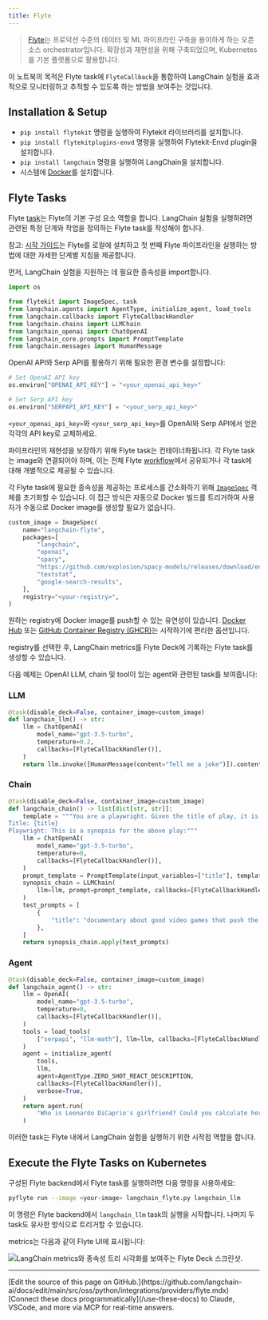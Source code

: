 ```yaml
---
title: Flyte
---
```


> [Flyte](https://github.com/flyteorg/flyte)는 프로덕션 수준의 데이터 및 ML 파이프라인 구축을 용이하게 하는 오픈 소스 orchestrator입니다.
> 확장성과 재현성을 위해 구축되었으며, Kubernetes를 기본 플랫폼으로 활용합니다.

이 노트북의 목적은 Flyte task에 `FlyteCallback`을 통합하여 LangChain 실험을 효과적으로 모니터링하고 추적할 수 있도록 하는 방법을 보여주는 것입니다.

## Installation & Setup

- `pip install flytekit` 명령을 실행하여 Flytekit 라이브러리를 설치합니다.
- `pip install flytekitplugins-envd` 명령을 실행하여 Flytekit-Envd plugin을 설치합니다.
- `pip install langchain` 명령을 실행하여 LangChain을 설치합니다.
- 시스템에 [Docker](https://docs.docker.com/engine/install/)를 설치합니다.

## Flyte Tasks

Flyte [task](https://docs.flyte.org/en/latest/user_guide/basics/tasks.html)는 Flyte의 기본 구성 요소 역할을 합니다.
LangChain 실험을 실행하려면 관련된 특정 단계와 작업을 정의하는 Flyte task를 작성해야 합니다.

참고: [시작 가이드](https://docs.flyte.org/projects/cookbook/en/latest/index.html)는 Flyte를 로컬에 설치하고 첫 번째 Flyte 파이프라인을 실행하는 방법에 대한 자세한 단계별 지침을 제공합니다.

먼저, LangChain 실험을 지원하는 데 필요한 종속성을 import합니다.

```python
import os

from flytekit import ImageSpec, task
from langchain.agents import AgentType, initialize_agent, load_tools
from langchain.callbacks import FlyteCallbackHandler
from langchain.chains import LLMChain
from langchain_openai import ChatOpenAI
from langchain_core.prompts import PromptTemplate
from langchain.messages import HumanMessage
```

OpenAI API와 Serp API를 활용하기 위해 필요한 환경 변수를 설정합니다:

```python
# Set OpenAI API key
os.environ["OPENAI_API_KEY"] = "<your_openai_api_key>"

# Set Serp API key
os.environ["SERPAPI_API_KEY"] = "<your_serp_api_key>"
```

`<your_openai_api_key>`와 `<your_serp_api_key>`를 OpenAI와 Serp API에서 얻은 각각의 API key로 교체하세요.

파이프라인의 재현성을 보장하기 위해 Flyte task는 컨테이너화됩니다.
각 Flyte task는 image와 연결되어야 하며, 이는 전체 Flyte [workflow](https://docs.flyte.org/en/latest/user_guide/basics/workflows.html)에서 공유되거나 각 task에 대해 개별적으로 제공될 수 있습니다.

각 Flyte task에 필요한 종속성을 제공하는 프로세스를 간소화하기 위해 [`ImageSpec`](https://docs.flyte.org/en/latest/user_guide/customizing_dependencies/imagespec.html) 객체를 초기화할 수 있습니다.
이 접근 방식은 자동으로 Docker 빌드를 트리거하여 사용자가 수동으로 Docker image를 생성할 필요가 없습니다.

```python
custom_image = ImageSpec(
    name="langchain-flyte",
    packages=[
        "langchain",
        "openai",
        "spacy",
        "https://github.com/explosion/spacy-models/releases/download/en_core_web_sm-3.5.0/en_core_web_sm-3.5.0.tar.gz",
        "textstat",
        "google-search-results",
    ],
    registry="<your-registry>",
)
```

원하는 registry에 Docker image를 push할 수 있는 유연성이 있습니다.
[Docker Hub](https://hub.docker.com/) 또는 [GitHub Container Registry (GHCR)](https://docs.github.com/en/packages/working-with-a-github-packages-registry/working-with-the-container-registry)는 시작하기에 편리한 옵션입니다.

registry를 선택한 후, LangChain metrics를 Flyte Deck에 기록하는 Flyte task를 생성할 수 있습니다.

다음 예제는 OpenAI LLM, chain 및 tool이 있는 agent와 관련된 task를 보여줍니다:

### LLM

```python
@task(disable_deck=False, container_image=custom_image)
def langchain_llm() -> str:
    llm = ChatOpenAI(
        model_name="gpt-3.5-turbo",
        temperature=0.2,
        callbacks=[FlyteCallbackHandler()],
    )
    return llm.invoke([HumanMessage(content="Tell me a joke")]).content
```

### Chain

```python
@task(disable_deck=False, container_image=custom_image)
def langchain_chain() -> list[dict[str, str]]:
    template = """You are a playwright. Given the title of play, it is your job to write a synopsis for that title.
Title: {title}
Playwright: This is a synopsis for the above play:"""
    llm = ChatOpenAI(
        model_name="gpt-3.5-turbo",
        temperature=0,
        callbacks=[FlyteCallbackHandler()],
    )
    prompt_template = PromptTemplate(input_variables=["title"], template=template)
    synopsis_chain = LLMChain(
        llm=llm, prompt=prompt_template, callbacks=[FlyteCallbackHandler()]
    )
    test_prompts = [
        {
            "title": "documentary about good video games that push the boundary of game design"
        },
    ]
    return synopsis_chain.apply(test_prompts)
```

### Agent

```python
@task(disable_deck=False, container_image=custom_image)
def langchain_agent() -> str:
    llm = OpenAI(
        model_name="gpt-3.5-turbo",
        temperature=0,
        callbacks=[FlyteCallbackHandler()],
    )
    tools = load_tools(
        ["serpapi", "llm-math"], llm=llm, callbacks=[FlyteCallbackHandler()]
    )
    agent = initialize_agent(
        tools,
        llm,
        agent=AgentType.ZERO_SHOT_REACT_DESCRIPTION,
        callbacks=[FlyteCallbackHandler()],
        verbose=True,
    )
    return agent.run(
        "Who is Leonardo DiCaprio's girlfriend? Could you calculate her current age and raise it to the power of 0.43?"
    )
```

이러한 task는 Flyte 내에서 LangChain 실험을 실행하기 위한 시작점 역할을 합니다.

## Execute the Flyte Tasks on Kubernetes

구성된 Flyte backend에서 Flyte task를 실행하려면 다음 명령을 사용하세요:

```bash
pyflyte run --image <your-image> langchain_flyte.py langchain_llm
```

이 명령은 Flyte backend에서 `langchain_llm` task의 실행을 시작합니다. 나머지 두 task도 유사한 방식으로 트리거할 수 있습니다.

metrics는 다음과 같이 Flyte UI에 표시됩니다:

![LangChain metrics와 종속성 트리 시각화를 보여주는 Flyte Deck 스크린샷.](https://ik.imagekit.io/c8zl7irwkdda/Screenshot_2023-06-20_at_1.23.29_PM_MZYeG0dKa.png?updatedAt=1687247642993 "Flyte Deck Metrics 표시")

---

<Callout icon="pen-to-square" iconType="regular">
    [Edit the source of this page on GitHub.](https://github.com/langchain-ai/docs/edit/main/src/oss/python/integrations/providers/flyte.mdx)
</Callout>
<Tip icon="terminal" iconType="regular">
    [Connect these docs programmatically](/use-these-docs) to Claude, VSCode, and more via MCP for    real-time answers.
</Tip>

